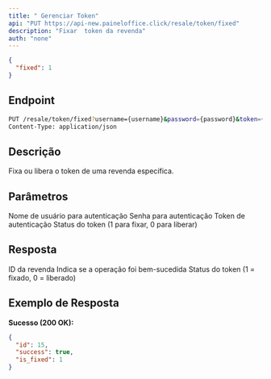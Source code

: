 ```yaml
---
title: " Gerenciar Token"
api: "PUT https://api-new.paineloffice.click/resale/token/fixed"
description: "Fixar  token da revenda"
auth: "none"
---
```


<RequestExample>

```json Exemplo de Body
{
  "fixed": 1
}
```

</RequestExample>

## Endpoint

<CodeGroup>

```bash Requisição
PUT /resale/token/fixed?username={username}&password={password}&token={token}
Content-Type: application/json
```

</CodeGroup>

## Descrição

Fixa ou libera o token de uma revenda específica.

## Parâmetros

<ParamField query="username" type="string" required>
  Nome de usuário para autenticação
</ParamField>

<ParamField query="password" type="string" required>
  Senha para autenticação
</ParamField>

<ParamField query="token" type="string" required>
  Token de autenticação
</ParamField>

<ParamField body="fixed" type="integer" required>
  Status do token (1 para fixar, 0 para liberar)
</ParamField>

## Resposta

<ResponseField name="id" type="integer">
  ID da revenda
</ResponseField>

<ResponseField name="success" type="boolean">
  Indica se a operação foi bem-sucedida
</ResponseField>

<ResponseField name="is_fixed" type="integer">
  Status do token (1 = fixado, 0 = liberado)
</ResponseField>

## Exemplo de Resposta

**Sucesso (200 OK):**
```json
{
  "id": 15,
  "success": true,
  "is_fixed": 1
}
```